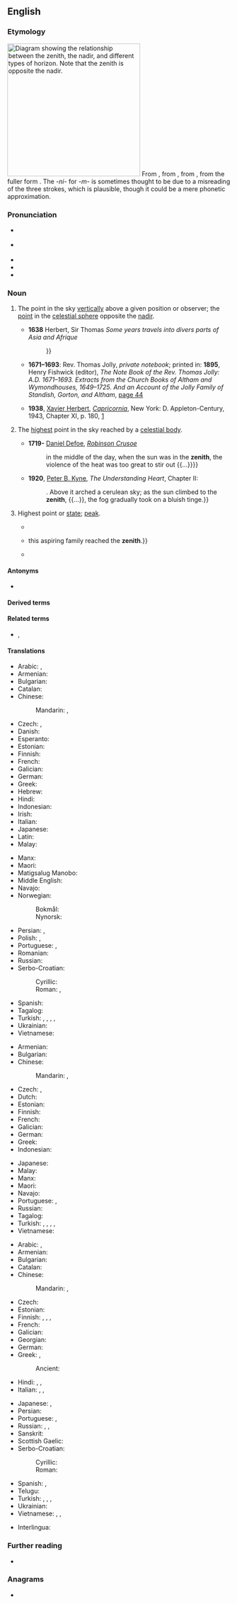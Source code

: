 {{also|zénith}}
==English==

===Etymology===
{{root|en|ine-pro|*mey- (change)}}
[[File:Zenith-Nadir-Horizon.svg|thumb|300px|right|Diagram showing the relationship between the '''zenith''', the [[nadir]], and different types of [[horizon]]. Note that the '''zenith''' is opposite the nadir.]]
From {{inh|en|enm|cenyth}}, from {{der|en|ML.|cenit}}, from {{der|en|ar|سَمْت||direction, path}}, from the fuller form {{m|ar|سَمْت اَلرَّأْس||direction of the head}}. The ''-ni-'' for ''-m-'' is sometimes thought to be due to a misreading of the three strokes, which is plausible, though it could be a mere phonetic approximation.
{{root|en|ar|س م ت}}

===Pronunciation===
* {{a|UK|AU}} {{IPA|en|/ˈzɛn.ɪθ/}}
* {{a|US}} {{IPA|en|/ˈzi.nɪθ/}}
* {{audio|en|En-uk-zenith.ogg|Audio (UK)}}
* {{audio|en|en-us-zenith.ogg|Audio (US)}}
* {{audio|en|en-au-zenith.ogg|Audio (AU)}}

===Noun===
{{en-noun}}

# {{lb|en|astronomy}} The point in the sky [[vertically]] above a given position or observer; the [[point]] in the [[celestial sphere]] opposite the [[nadir]].
#: {{ant|en|nadir|perigee}}
#* '''1638''' Herbert, Sir Thomas ''Some years travels into divers parts of Asia and Afrique''
#*: {{quote|en|The 12 day wee had the wind high and large ſo that in two dayes ſaile we made the Sunne our '''Zenith''' or verticall point{{...}}}}
#* '''1671–1693''': Rev. Thomas Jolly, ''private notebook''; printed in: '''1895''', Henry Fishwick (editor), ''The Note Book of the Rev. Thomas Jolly: A.D. 1671–1693. Extracts from the Church Books of Altham and Wymondhouses, 1649–1725. And an Account of the Jolly Family of Standish, Gorton, and Altham'', [http://books.google.co.uk/books?ei=L-9bSa-FKYuiyAS3xqmCDA&id=TA71Bp2xMq0C&dq=%22of+christ+and+his+gospell%2C%22&q=zenith&pgis=1#search_anchor page 44]
#*: {{quote|en|In this 10th m. appeared that prodigious Comett the tayl whereof was like the blade of a double edged sword, and reached almost from the horizon to the '''zenith'''.}}
#* '''1938''', [[w:Xavier Herbert|Xavier Herbert]], ''[[w:Capricornia (novel)|Capricornia]]'', New York: D. Appleton-Century, 1943, Chapter XI, p. 180, [https://archive.org/details/capricornianovel00herb]
#*: {{quote|en|In the east a pillar of cloud reared from horizon to '''zenith''', with a kind of arm outstretched like a threatening colossus.}}
# {{lb|en|astronomy}} The [[highest]] point in the sky reached by a [[celestial body]].
#* '''1719-''' [[w:Daniel Defoe|Daniel Defoe]], ''[[w:Robinson Crusoe|Robinson Crusoe]]''
#*: {{quote|en|{{...}} in the middle of the day, when the sun was in the '''zenith''', the violence of the heat was too great to stir out {{...}}}}
#* '''1920''', [[w:Peter B. Kyne|Peter B. Kyne]], ''The Understanding Heart'', Chapter II:
#*: {{quote|en|As far to the west as Monica could see, her world was a sea of fog, {{...}}. Above it arched a cerulean sky; as the sun climbed to the '''zenith''', {{...}}, the fog gradually took on a bluish tinge.}}
# {{lb|en|by extension}} Highest point or [[state]]; [[peak]].
#: {{ux|en|Winning the continental championship was the '''zenith''' of my career.}}
#: {{syn|en|acme|apogee|culmination|pinnacle}}
#* {{RQ:Shakespeare Tempest|I|ii|passage=I find my '''zenith''' doth depend upon / A most auspicious star.}}
#* {{RQ:Macaulay History of England|chapter=13|passage=It was during those civil troubles {{...}} this aspiring family reached the '''zenith'''.}}
#* {{quote-book|en|page=173|year=1900|author=William Beckford| title=The History of the Caliph Vathek| url=http://books.google.com/books?id=KnArAAAAMAAJ| passage="There for a while I enjoyed myself in the '''zenith''' of glory and pleasure."}}

====Antonyms====
* {{l|en|antizenith}}

====Derived terms====
{{der3|en
|zenith telescope
|zenithal
|zenithally
|zenithic
|zenithward}}

====Related terms====
* {{l|en|azimuth}}, {{l|en|nadir}}

====Translations====
{{trans-top|astronomy: point vertically above a position or observer}}
* Arabic: {{t|ar|سَمْت|m}}, {{t|ar|ذُرْوَة|f}}
* Armenian: {{t+|hy|զենիթ}}
* Bulgarian: {{t+|bg|зени́т|m}}
* Catalan: {{t|ca|zenit|m}}
* Chinese:
*: Mandarin: {{t+|cmn|天頂}}, {{t+|cmn|天顶|tr=tiāndǐng}}
* Czech: {{t+|cs|nadhlavník|m}}, {{t+|cs|zenit|m}}
* Danish: {{t+|da|zenit|n}}
* Esperanto: {{t|eo|zenito}}
* Estonian: {{t+|et|seniit}}
* Finnish: {{t+|fi|zeniitti}}
* French: {{t+|fr|zénith|m}}
* Galician: {{t+|gl|cénit|m}}
* German: {{t+|de|Zenit|m}}
* Greek: {{t+|el|ζενίθ|n}}
* Hebrew: {{t+|he|זֶנִית|f|tr=zenit}}
* Hindi: {{t+|hi|सिम्त|f}}
* Indonesian: {{t+|id|zenit}}
* Irish: {{t|ga|buaic na spéire|f}}
* Italian: {{t+|it|zenit|m}}
* Japanese: {{t+|ja|天頂|tr=てんちょう, tenchō}}
* Latin: {{t|la|cenit|n}} {{qualifier|Mediaeval}}
* Malay: {{t+|ms|zenit}}
{{trans-mid}}
* Manx: {{t|gv|ard-niau|m}}
* Maori: {{t|mi|kōmata o te rangi}}
* Matigsalug Manobo: {{t|mbt|pekeuntud}}
* Middle English: {{t|enm|cenyth}}
* Navajo: {{t|nv|yá ʼałníiʼgi}}
* Norwegian:
*: Bokmål: {{t|nb|senit|n}}
*: Nynorsk: {{t|nn|senit|n}}
* Persian: {{t+|fa|سمت‌الرأس|tr=samt-or-ra's}}, {{t|fa|سرسو|tr=sarsu}}
* Polish: {{t+|pl|zenit|m}}, {{t+|pl|apogeum|n}}
* Portuguese: {{t+|pt|zénite|m}} {{q|Portugal}}, {{t+|pt|zênite|m}} {{q|Brazil}}
* Romanian: {{t+|ro|zenit|m}}
* Russian: {{t+|ru|зени́т|m}}
* Serbo-Croatian:
*: Cyrillic: {{t|sh|зѐнӣт|m}}
*: Roman: {{t+|sh|zènīt|m}}, {{t-check|sh|tjemenište|n}}
* Spanish: {{t+|es|cenit|m}}
* Tagalog: {{t|tl|ituktok}}
* Turkish: {{t+|tr|zenit}}, {{t+|tr|başucu}}, {{t+|tr|başucu noktası}}, {{t|tr|setürreis}}, {{t+|tr|tepe}}
* Ukrainian: {{t+|uk|зені́т|m}}
* Vietnamese: {{t+|vi|thiên đỉnh}}
{{trans-bottom}}

{{trans-top|astronomy: highest point reached by a celestial body}}
* Armenian: {{t+|hy|զենիթ}}
* Bulgarian: {{t+|bg|зени́т|m}}
* Chinese:
*: Mandarin: {{t+|cmn|天頂}}, {{t+|cmn|天顶|tr=tiāndǐng}}
* Czech: {{t+|cs|nadhlavník|m}}, {{t+|cs|zenit|m}}
* Dutch: {{t+|nl|zenit|n}}
* Estonian: {{t+|et|seniit}}
* Finnish: {{t+|fi|lakipiste}}
* French: {{t+|fr|zénith|m}}
* Galician: {{t+|gl|cénit|m}}
* German: {{t+|de|Zenit|m}}
* Greek: {{t+|el|ζενίθ|n}}
* Indonesian: {{t+|id|zenit}}
{{trans-mid}}
* Japanese: {{t+|ja|天頂|tr=てんちょう, tenchō}}
* Malay: {{t+|ms|zenit}}
* Manx: {{t|gv|ard-niau|m}}
* Maori: {{t|mi|[[kōmata]] ([[kōmata o te rangi|o te rangi]])}}
* Navajo: {{t|nv|yá ʼałníiʼgi}}
* Portuguese: {{t+|pt|zénite|m}} {{qualifier|Portugal}}, {{t+|pt|zênite|m}} {{qualifier|Brazil}}
* Russian: {{t+|ru|зени́т|m}}
* Tagalog: {{t|tl|ituktok}}
* Turkish: {{t+|tr|zenit}}, {{t+|tr|zirve}}, {{t+|tr|doruk}}, {{t+|tr|tepe}}, {{t+|tr|ayyuk}}
* Vietnamese: {{t+|vi|thiên đỉnh}}
{{trans-bottom}}

{{trans-top|highest point or state; peak}}
* Arabic: {{t|ar|سَمْت|m}}, {{t|ar|ذُرْوَة|f}}
* Armenian: {{t+|hy|զենիթ}}
* Bulgarian: {{t+|bg|зени́т|m}}
* Catalan: {{t|ca|zenit|m}}
* Chinese:
*: Mandarin: {{t+|cmn|頂點}}, {{t+|cmn|顶点|tr=dǐngdiǎn}}
* Czech: {{t+|cs|zenit|m}}
* Estonian: {{t+|et|seniit}}
* Finnish: {{t+|fi|huippu}}, {{t+|fi|huipennus}}, {{t|fi|huippukohta}}, {{t+|fi|kohokohta}}
* French: {{t+|fr|zénith|m}}
* Galician: {{t+|gl|cénit|m}}
* Georgian: {{t|ka|ზენიტი}}
* German: {{t+|de|Zenit|m}}
* Greek: {{t+|el|απόγειο|n}}, {{t+|el|ζενίθ|n}}
*: Ancient: {{t|grc|ἀκμή|f}}
* Hindi: {{t+|hi|पराकाष्ठा|f}}, {{t+|hi|स्वर्ग|m}}, {{t+|hi|सिम्त|f}}
* Italian: {{t+|it|zenit|m}}, {{t+|it|culmine|m}}, {{t+|it|apice|m}}
{{trans-mid}}
* Japanese: {{t+|ja|頂点|tr=ちょうてん, chōten}}, {{t+|ja|絶頂|tr=ぜっちょう, zecchō}}
* Persian: {{t+|fa|اوج|tr=owj|sc=fa-Arab}}
* Portuguese: {{t+|pt|topo|m}}, {{t+|pt|cume|m}}
* Russian: {{t+|ru|зени́т|m}}, {{t+|ru|расцве́т|m}}, {{t|ru|вы́сшая то́чка|f}}
* Sanskrit: {{t|sa|पराकाष्ठा|f}}
* Scottish Gaelic: {{t|gd|bàrr|m}}
* Serbo-Croatian:
*: Cyrillic: {{t|sh|зѐнӣт|m}}
*: Roman: {{t+|sh|zènīt|m}}
* Spanish: {{t+|es|apogeo|m}}, {{t+|es|cenit|m}}
* Telugu: {{t+|te|స్వర్గము}}
* Turkish: {{t+|tr|zirve}}, {{t+|tr|doruk}}, {{t+|tr|tepe}}, {{t+|tr|ayyuk}}
* Ukrainian: {{t+|uk|зені́т|m}}
* Vietnamese: {{t+|vi|cực điểm}}, {{t|vi|điểm cao nhất}}, {{t+|vi|tột đỉnh}}
{{trans-bottom}}

{{checktrans-top}}
* Interlingua: {{t-check|ia|zenit}}
{{trans-bottom}}

===Further reading===
* {{pedia}}

===Anagrams===
* {{anagrams|en|a=ehintz|Heintz|Hintze}}